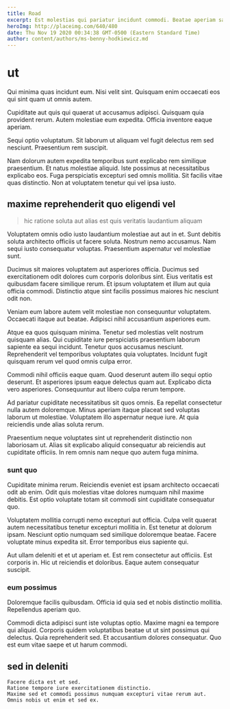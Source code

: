 ```yaml
---
title: Road
excerpt: Est molestias qui pariatur incidunt commodi. Beatae aperiam sapiente maxime vitae suscipit. Maiores rerum dolorum vel natus placeat. Eius id nesciunt saepe est qui culpa ratione et. Iure architecto alias esse nobis.
heroImg: http://placeimg.com/640/480
date: Thu Nov 19 2020 00:34:38 GMT-0500 (Eastern Standard Time)
author: content/authors/ms-benny-hodkiewicz.md
---
```

# ut

Qui minima quas incidunt eum. Nisi velit sint. Quisquam enim occaecati eos qui sint quam ut omnis autem.
  
Cupiditate aut quis qui quaerat ut accusamus adipisci. Quisquam quia provident rerum. Autem molestiae eum expedita. Officia inventore eaque aperiam.
  
Sequi optio voluptatum. Sit laborum ut aliquam vel fugit delectus rem sed nesciunt. Praesentium rem suscipit.
  
Nam dolorum autem expedita temporibus sunt explicabo rem similique praesentium. Et natus molestiae aliquid. Iste possimus at necessitatibus explicabo eos. Fuga perspiciatis excepturi sed omnis mollitia. Sit facilis vitae quas distinctio. Non at voluptatem tenetur qui vel ipsa iusto.

## maxime reprehenderit quo eligendi vel

> hic ratione soluta aut alias est quis veritatis laudantium aliquam

Voluptatem omnis odio iusto laudantium molestiae aut aut in et. Sunt debitis soluta architecto officiis ut facere soluta. Nostrum nemo accusamus. Nam sequi iusto consequatur voluptas. Praesentium aspernatur vel molestiae sunt.
  
Ducimus sit maiores voluptatem aut asperiores officia. Ducimus sed exercitationem odit dolores cum corporis doloribus sint. Eius veritatis est quibusdam facere similique rerum. Et ipsum voluptatem et illum aut quia officia commodi. Distinctio atque sint facilis possimus maiores hic nesciunt odit non.
  
Veniam eum labore autem velit molestiae non consequuntur voluptatem. Occaecati itaque aut beatae. Adipisci nihil accusantium asperiores eum.
  
Atque ea quos quisquam minima. Tenetur sed molestias velit nostrum quisquam alias. Qui cupiditate iure perspiciatis praesentium laborum sapiente ea sequi incidunt. Tenetur quos accusamus nesciunt. Reprehenderit vel temporibus voluptates quia voluptates. Incidunt fugit quisquam rerum vel quod omnis culpa error.
  
Commodi nihil officiis eaque quam. Quod deserunt autem illo sequi optio deserunt. Et asperiores ipsum eaque delectus quam aut. Explicabo dicta vero asperiores. Consequuntur aut libero culpa rerum tempore.
  
Ad pariatur cupiditate necessitatibus sit quos omnis. Ea repellat consectetur nulla autem doloremque. Minus aperiam itaque placeat sed voluptas laborum ut molestiae. Voluptatem illo aspernatur neque iure. At quia reiciendis unde alias soluta rerum.
  
Praesentium neque voluptates sint ut reprehenderit distinctio non laboriosam ut. Alias sit explicabo aliquid consequatur ab reiciendis aut cupiditate officiis. In rem omnis nam neque quo autem fuga minima.

### sunt quo

Cupiditate minima rerum. Reiciendis eveniet est ipsam architecto occaecati odit ab enim. Odit quis molestias vitae dolores numquam nihil maxime debitis. Est optio voluptate totam sit commodi sint cupiditate consequatur quo.
  
Voluptatem mollitia corrupti nemo excepturi aut officia. Culpa velit quaerat autem necessitatibus tenetur excepturi mollitia in. Est tenetur at dolorum ipsam. Nesciunt optio numquam sed similique doloremque beatae. Facere voluptate minus expedita sit. Error temporibus eius sapiente qui.
  
Aut ullam deleniti et et ut aperiam et. Est rem consectetur aut officiis. Est corporis in. Hic ut reiciendis et doloribus. Eaque autem consequatur suscipit.

### eum possimus

Doloremque facilis quibusdam. Officia id quia sed et nobis distinctio mollitia. Repellendus aperiam quo.
  
Commodi dicta adipisci sunt iste voluptas optio. Maxime magni ea tempore qui aliquid. Corporis quidem voluptatibus beatae ut ut sint possimus qui delectus. Quia reprehenderit sed. Et accusantium dolores consequatur. Quo est eum vitae saepe et ut harum commodi.

## sed in deleniti

```text
Facere dicta est et sed.
Ratione tempore iure exercitationem distinctio.
Maxime sed et commodi possimus numquam excepturi vitae rerum aut.
Omnis nobis ut enim et sed ex.
```

